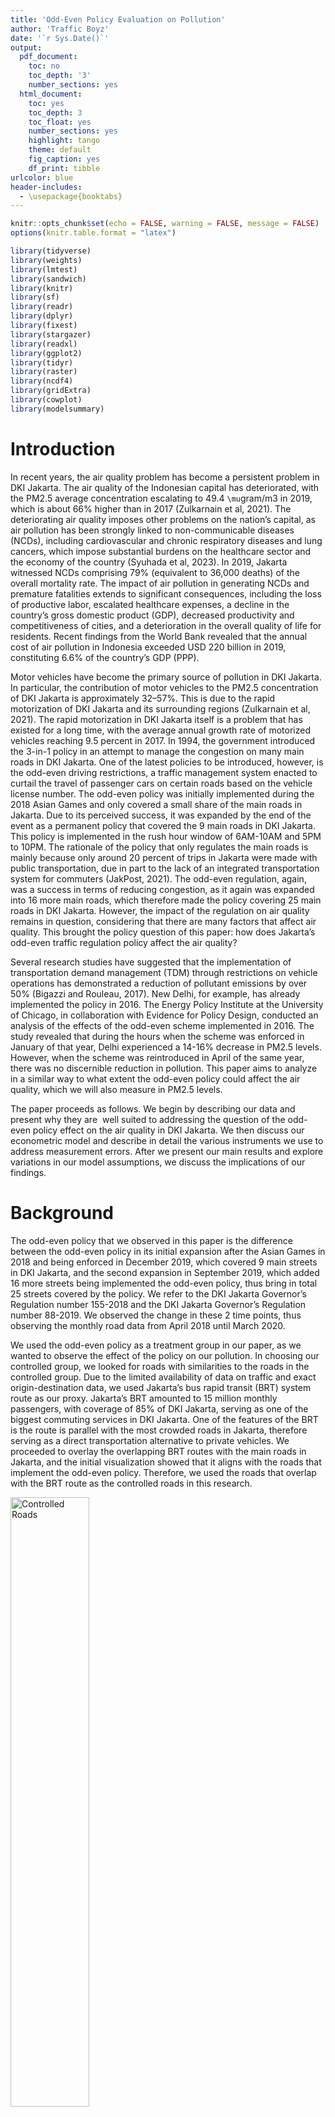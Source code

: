 ```yaml
---
title: 'Odd-Even Policy Evaluation on Pollution'
author: 'Traffic Boyz'
date: '`r Sys.Date()`'
output:
  pdf_document:
    toc: no
    toc_depth: '3'
    number_sections: yes
  html_document:
    toc: yes
    toc_depth: 3
    toc_float: yes
    number_sections: yes
    highlight: tango
    theme: default
    fig_caption: yes
    df_print: tibble
urlcolor: blue
header-includes:
  - \usepackage{booktabs}
---
```


```r
knitr::opts_chunk$set(echo = FALSE, warning = FALSE, message = FALSE)
options(knitr.table.format = "latex")
```

```r
library(tidyverse)
library(weights)
library(lmtest)
library(sandwich)
library(knitr)
library(sf)
library(readr)
library(dplyr)
library(fixest)
library(stargazer)
library(readxl)
library(ggplot2)
library(tidyr)
library(raster)
library(ncdf4)
library(gridExtra)
library(cowplot)
library(modelsummary)
```

# Introduction

In recent years, the air quality problem has become a persistent problem in DKI Jakarta. The air quality of the Indonesian capital has deteriorated, with the PM2.5 average concentration escalating to 49.4 `\mu`gram/m3 in 2019, which is about 66% higher than in 2017 (Zulkarnain et al, 2021). The deteriorating air quality imposes other problems on the nation's capital, as air pollution has been strongly linked to non-communicable diseases (NCDs), including cardiovascular and chronic respiratory diseases and lung cancers, which impose substantial burdens on the healthcare sector and the economy of the country (Syuhada et al, 2023). In 2019, Jakarta witnessed NCDs comprising 79% (equivalent to 36,000 deaths) of the overall mortality rate. The impact of air pollution in generating NCDs and premature fatalities extends to significant consequences, including the loss of productive labor, escalated healthcare expenses, a decline in the country's gross domestic product (GDP), decreased productivity and competitiveness of cities, and a deterioration in the overall quality of life for residents. Recent findings from the World Bank revealed that the annual cost of air pollution in Indonesia exceeded USD 220 billion in 2019, constituting 6.6% of the country's GDP (PPP).

Motor vehicles have become the primary source of pollution in DKI Jakarta. In particular, the contribution of motor vehicles to the PM2.5 concentration of DKI Jakarta is approximately 32--57%. This is due to the rapid motorization of DKI Jakarta and its surrounding regions (Zulkarnain et al, 2021). The rapid motorization in DKI Jakarta itself is a problem that has existed for a long time, with the average annual growth rate of motorized vehicles reaching 9.5 percent in 2017. In 1994, the government introduced the 3-in-1 policy in an attempt to manage the congestion on many main roads in DKI Jakarta. One of the latest policies to be introduced, however, is the odd-even driving restrictions, a traffic management system enacted to curtail the travel of passenger cars on certain roads based on the vehicle license number. The odd-even policy was initially implemented during the 2018 Asian Games and only covered a small share of the main roads in Jakarta. Due to its perceived success, it was expanded by the end of the event as a permanent policy that covered the 9 main roads in DKI Jakarta. This policy is implemented in the rush hour window of 6AM-10AM and 5PM to 10PM. The rationale of the policy that only regulates the main roads is mainly because only around 20 percent of trips in Jakarta were made with public transportation, due in part to the lack of an integrated transportation system for commuters (JakPost, 2021). The odd-even regulation, again, was a success in terms of reducing congestion, as it again was expanded into 16 more main roads, which therefore made the policy covering 25 main roads in DKI Jakarta. However, the impact of the regulation on air quality remains in question, considering that there are many factors that affect air quality. This brought the policy question of this paper: how does Jakarta's odd-even traffic regulation policy affect the air quality?

Several research studies have suggested that the implementation of transportation demand management (TDM) through restrictions on vehicle operations has demonstrated a reduction of pollutant emissions by over 50% (Bigazzi and Rouleau, 2017). New Delhi, for example, has already implemented the policy in 2016. The Energy Policy Institute at the University of Chicago, in collaboration with Evidence for Policy Design, conducted an analysis of the effects of the odd-even scheme implemented in 2016. The study revealed that during the hours when the scheme was enforced in January of that year, Delhi experienced a 14-16% decrease in PM2.5 levels. However, when the scheme was reintroduced in April of the same year, there was no discernible reduction in pollution. This paper aims to analyze in a similar way to what extent the odd-even policy could affect the air quality, which we will also measure in PM2.5 levels.

The paper proceeds as follows. We begin by describing our data and present why they are  well suited to addressing the question of the odd-even policy effect on the air quality in DKI Jakarta. We then discuss our econometric model and describe in detail the various instruments we use to address measurement errors. After we present our main results and explore variations in our model assumptions, we discuss the implications of our findings.

# Background

The odd-even policy that we observed in this paper is the difference between the odd-even policy in its initial expansion after the Asian Games in 2018 and being enforced in December 2019, which covered 9 main streets in DKI Jakarta, and the second expansion in September 2019, which added 16 more streets being implemented the odd-even policy, thus bring in total 25 streets covered by the policy. We refer to the DKI Jakarta Governor's Regulation number 155-2018 and the DKI Jakarta Governor's Regulation number 88-2019. We observed the change in these 2 time points, thus observing the monthly road data from April 2018 until March 2020.

We used the odd-even policy as a treatment group in our paper, as we wanted to observe the effect of the policy on our pollution. In choosing our controlled group, we looked for roads with similarities to the roads in the controlled group. Due to the limited availability of data on traffic and exact origin-destination data, we used Jakarta's bus rapid transit (BRT) system route as our proxy. Jakarta's BRT amounted to 15 million monthly passengers, with coverage of 85% of DKI Jakarta, serving as one of the biggest commuting services in DKI Jakarta. One of the features of the BRT is the route is parallel with the most crowded roads in Jakarta, therefore serving as a direct transportation alternative to private vehicles. We proceeded to overlay the overlapping BRT routes with the main roads in Jakarta, and the initial visualization showed that it aligns with the roads that implement the odd-even policy. Therefore, we used the roads that overlap with the BRT route as the controlled roads in this research.

![Controlled Roads](../Graph/control.png){width="50%"} ![Treatment, or the odd-even policy roads](../Graph/gage.png){width="50%"} ![Overlay between the controlled and treatment roads](../Graph/overlay.png){width="50%"}

# Data

## Particulate Matter 2.5

The PM 2.5 data was obtained from the Van Donkelaar monthly average of global particulate matter (2021). This data is generated using satellite observation which has been calibrated using actual ground level measurement, and modeled to to fill if there is any gap. The observation unit of this data is coordinate grid with size of 0.01 x 0.01 degree, which roughly equals to 1.1 x 1.1 km in Jakarta region. Ideally, there are 1,113 satellite coordinate observations for every month across Jakarta region, however in some cases when the cloud was thick enough to prevent the satellite to measure, the data will be null. Some monthly data are presented below.

```r
# Read the Jakarta administrative boundary from the GeoPackage file using sf
jakarta_gpkg <- st_read("../Data Set/Kabupaten-DKI-Jakarta.gpkg")
jakarta_gpkg <- jakarta_gpkg %>%
  filter(name != "Kepulauan Seribu")

# Specify the bounding box coordinates
jakarta_bbox <- c(xmin = 106.65, xmax = 107, ymin = -6.4, ymax = -6.05)
```

```r
load("../Data Set/PM/pollution_all.RData")
pollution_all <- combined_df

# Define custom color gradient
custom_colors <- c("#0505ff", "#ab00b4", "#de216c", "#ff4314")

# Define a function to generate plots for each month and year
plot_pm25_levels <- function(Year, Month) {
  pollution_all_month <- pollution_all %>% 
    filter(year == as.character(Year), month == as.character(Month))
  
  combined_sf_month <- st_as_sf(pollution_all_month, coords = c("x", "y"), crs = st_crs(jakarta_gpkg))
  
  # Plot the Jakarta map
  ggplot() +
    geom_sf(data = jakarta_gpkg, fill = "black", color = "green")  + 
    geom_sf(data = combined_sf_month, aes(color = pm2.5), size = 0.2, na.rm = TRUE) +
    scale_color_gradient(name = "PM 2.5", low = custom_colors[1], high = custom_colors[4], limits = c(10, 40), na.value = "grey") +
    labs(title = paste(format(as.Date(paste(Year, Month, "01", sep = "-")), "%B %Y")), size = 0.6) +
    theme_minimal() +
    coord_sf(xlim = c(jakarta_bbox["xmin"], jakarta_bbox["xmax"]), 
             ylim = c(jakarta_bbox["ymin"], jakarta_bbox["ymax"]),
             datum = NA) +
    theme(axis.text.x = element_text(angle = 90, hjust = 1)) +
    guides(color = FALSE)
}

legend_plot <- plot_pm25_levels(2018, 1) + 
  guides(color = guide_legend(override.aes = list(size = 4)))
legend_only <- get_legend(legend_plot)

grid.arrange(
  plot_pm25_levels(2018, 1),
  plot_pm25_levels(2018, 8),
  legend_only,
  ncol = 3
)

# Arrange Plots
grid_arrangement <- grid.arrange(
  plot_pm25_levels(2018, 1),
  plot_pm25_levels(2018, 8),
  legend_only,
  ncol = 3
)
ggsave("C:/Users/Ardhi/OneDrive - SIPA, Columbia University/MPA SIPA/Fall 2023/Policy Research R/Lecture/Final/Final Project/Jakarta-Odd-Even-Policy/Graphoutput_plot.png", grid_arrangement, width = 12, height = 6, dpi = 300)

```

## Road

The road data were obtained from the Open Street Map. The road data were then analyzed using the ArcGIS app, to assign a dummy value to signify which road that implement the odd-even policy, which would be our treatment road. The control roads were assigned to identify other roads with similar traffic load as the comparison. This research uses primary roads that contain bus rapid transportation (BRT) system route as the control roads, because these roads should have similar characteristic as the treatment roads.

There are 9 road groups that implement the odd-even policy (`1_hayam_wuruk` to `9_salemba`), while there is one group of roads which do not implement the odd-even policy as the control (`0_not_gage`). The location of each road can be seen in the Background chapter.

## Rainfall

Rainfall was obtained from Badan Pusat Statistik (BPS) Indonesia. This data is the result of observation of Kemayoran weather station. Rain can influence how long particulate matter emission can float in the air. Increasing rainfall should be correlated to lower particulate matter level. Rainfall as shown in the graph below (red line), has annual seasonality characteristic, which tend to be high in the earlier of the year (January - March) during the rainy season in Jakarta.

```r
# Read the Excel file
rainfall <- read_excel("../Data Set/rainfall.xlsx") %>% 
  mutate(rainfall = as.numeric(rainfall))

# Calculate monthly averages
monthly_rainfall <- rainfall %>%
  group_by(month) %>%
  summarise(rainfall = mean(rainfall, na.rm = TRUE)) %>% 
  mutate(year = "Overall Average") %>% 
  dplyr::select(year, month, rainfall)

# Rbind the two df
rain_seasonality <- rbind(rainfall, monthly_rainfall)

# Color
grey_palette <- c("#DCDCDC")
year_colors <- setNames(rep(grey_palette, length.out = 22), as.character(2018:2021))
year_colors["Overall Average"] <- "red"

# Plot the graph
ggplot(rain_seasonality, aes(x = as.factor(month), 
                             y = rainfall, 
                             group = interaction(year, as.factor(year)),
                             color = as.factor(year))) +
  geom_line(size = 1.2) +
  scale_color_manual(values = year_colors) +
  labs(title = expression("Monthly Rainfall Seasonality in 2018 to 2021 Period"),
       x = "Month",
       y = "Rainafall rate (mm)",
       color = "Year") +
  theme_minimal() +
  theme(
    legend.position = "none",
    axis.text = element_text(size = 8),
    plot.title = element_text(face = "bold", size = 14),
    axis.title = element_text(face = "bold", size = 10),
    panel.grid.major = element_line(size = 0.2, color = "gray90"),
    axis.text.x = element_text(angle = 0, hjust = 1),
    legend.key = element_blank()
  )
```

## Holidays

Holidays data was obtained from various sources, such as from Indonesian Cabinet Secretary office website. This data shows various national holidays that happened and impacted the odd even policy in Indonesia. There is one particular holiday which impact differently, which is the Eid Al-Fitr holiday, because this holiday is particularly lengthy and Jakarta population will go "mudik" or going to their hometown, which usually located in smaller city throughout Indonesia. Therefore, Eid Al-Fitr holiday, instead of increasing traffic in Jakarta, this holiday would reduce traffic significantly. The distribution of the holidays across period of interest can be seen in the table below.

```r
# Adding the holidays and mudik
holidays <- read.csv(file="../Data Set/holidays.csv", header=TRUE) %>% 
  mutate( month = as.factor(month),
          year = as.factor(year))
kable(holidays, format = "latex", booktabs = TRUE, caption = "Distribution of Mudik and Holidays across Period of Interest")
```

# Exploratory Data Analysis

## Seasonality Effect on Pollution

In addition to rainfall, as discussed in the previous chapter, level of particulate matter is also influenced by another weather event, such as wind and humidity. However, due to limitation of usable data, month fix effect is used instead. This approach should still be acceptable since most of the weather characteristic period annually. This assumption is proven by statistically significant regression of the month as dummy variable (and rainfall) with robust standard error. The seasonality can also be identified in the graph below. This regression result in `r, summary_eda2b_bonth_rain$adj.r.squared` adjusted R-squared.

```r
pollution_all$month <- as.factor(pollution_all$month)
pollution_all$x <- as.factor(pollution_all$x)
pollution_all$y <- as.factor(pollution_all$y)

# Calculate overall average PM2.5 for each month and year
overall_avg <- pollution_all %>%
  dplyr::group_by(year, month) %>%
  dplyr::summarize(Monthly_Avg_PM25 = mean(pm2.5, na.rm = TRUE))

# Calculate overall average
overall_avg_all <- overall_avg %>%
  dplyr::group_by(month) %>%
  dplyr::summarise(Monthly_Avg_PM25 = mean(Monthly_Avg_PM25, na.rm = TRUE)) %>% 
  dplyr::mutate(year = as.factor("Monthly Average")) %>% 
  dplyr::select(year, month, Monthly_Avg_PM25)

overall_avg <- overall_avg %>% 
  mutate(year = as.factor(year))

# Concatenate the two datasets
combined_avg <- rbind(overall_avg, overall_avg_all %>%
                        mutate(year = "Overall Average"))

# Create a vector of colors
grey_palette <- c("#DCDCDC")
year_colors <- setNames(rep(grey_palette, length.out = 22), as.character(2000:2021))
year_colors["Overall Average"] <- "red"

ggplot(combined_avg, aes(x = as.factor(month), y = Monthly_Avg_PM25,
                                            group = interaction(year, as.factor(year)),
                                            color = as.factor(year))) +
  geom_line(size = 1.2) +
  scale_color_manual(values = year_colors) +
  labs(title = expression("Seasonality in Monthly PM"[2.5]*" for 2000 to 2021 Period"),
       x = "Month",
       y = expression(PM[2.5]*" (\\mu g/m³)"),
       color = "Year") +
  theme_minimal() +
  theme(
    legend.position = "none",
    axis.text = element_text(size = 8),
    plot.title = element_text(face = "bold", size = 14),
    axis.title = element_text(face = "bold", size = 10),
    panel.grid.major = element_line(size = 0.2, color = "gray90"),
    axis.text.x = element_text(angle = 0, hjust = 1),
    legend.key = element_blank()  # Remove legend for grey colors
  )

```

```r
pollution_all$year <- as.factor(pollution_all$year)

rainfall <- rainfall %>% 
  mutate(month = as.factor(month),
         year = as.factor(year))
pollution_all_rain <- left_join(pollution_all, rainfall, 
                                by = c("year", "month"))

# Filter to only consider Januari 2018 until March 2020
filtered_data <- pollution_all_rain %>%
  mutate(date = make_date(as.numeric(as.character(year)), as.numeric(as.character(month)), 1)) %>%
  filter(date >= make_date(2018, 1, 1) & date <= make_date(2020, 3, 31))

filtered_data <- left_join(filtered_data, holidays,
                           by = c("month", "year"))


EDA2_month <- lm(pm2.5 ~ month, data = filtered_data)
robust_se_values_EDA2 <- sqrt(diag(vcovHC(EDA2_month, type = "HC1")))

EDA2_month_year <- lm(pm2.5 ~ month*year, data = filtered_data)
robust_se_values_EDA2b <- sqrt(diag(vcovHC(EDA2_month_year, type = "HC1")))
summary_eda2b <- summary(EDA2_month_year)

EDA2_month_year_rain <- lm(pm2.5 ~ month*year + rainfall , data = filtered_data)
robust_se_values_EDA2c <- sqrt(diag(vcovHC(EDA2_month_year_rain, type = "HC1")))
summary_eda2c <- summary(EDA2_month_year_rain)

```

```r
models <- list(EDA2_month, EDA2_month_year, EDA2_month_year_rain)

# Create a data frame for additional rows with four columns, one for each model
additional_rows <- data.frame(
  `Model 1` = c("Yes", "No", "No"),
  `Model 2` = c("Yes", "Yes", "No"),
  `Model 3` = c("Yes", "Yes", "Yes"),
  row.names = c("Month (Dummy)", "Month x Year (Dummy)", "Rainfall")
)

modelsummary(models,
             output = "markdown",
             title = "Regression Results of Controlling Seasonality and Holidays",
             estimate = "std.error",  # Include standard errors in the table
             stars = TRUE,  # Include significance stars
             notes = c("Robust standard errors are used"),
             single.row = TRUE
             )
```

## Near Analysis

This research main interest is to evaluate road level policy implementation, however, since the pollution data uses coordinate observation unit, each grid is assigned to the nearest road. This assignment was done through Near Analysis geoprocessing in the ArcGIS software. This analysis resulted in the nearest distance from all observation coordinates to the selected roads.

Each observation coordinate is assigned with the nearest road and should be less than 1,000 meters from it. This analysis can also be imagined as identifying coordinates which located within 1,000 m buffer area from the roads. If the distance from the nearest road is more than 1,000 meter, there will be no road assignment, and will be given null value. The distribution of road to grid assignment is not equal, as shown in the table below. From 1,113 observations, there are 888 coordinates which are located more than 1,000 meters from any roads of interest.

```r
near_analysis <- read.csv("../Data Set/Near Analysis/Near_Analysis.csv")
near_analysis$x <- as.factor(near_analysis$x)
near_analysis$y <- as.factor(near_analysis$y)

# Finding the minimum distance for each observation and the corresponding district
dist_columns <- near_analysis[, grepl("dist_", names(near_analysis))]
min_dist <- apply(dist_columns, 1, min)
nearest_dist_index <- apply(dist_columns, 1, which.min)
near_analysis$nearest_dist <- names(dist_columns)[nearest_dist_index]
near_analysis$min_dist <- min_dist

# Create a named vector for each road
name_replacement <- c(
  dist_1 = "1_gajah_mada",
  dist_2 = "2_sudirman",
  dist_3 = "3_fatmawati",
  dist_4 = "4_tomang",
  dist_5 = "5_gatsu_haryono",
  dist_6 = "6_rasuna_said",
  dist_7 = "7_ahmad_yani",
  dist_8 = "8_pramuka",
  dist_9 = "9_salemba",
  dist_0 = "0_not_gage"
)

# Replace the names in the nearest_dist column
near_analysis <- near_analysis %>%
  mutate(nearest_dist = name_replacement[nearest_dist])

# Create the nearest_road column with conditional assignment
near_analysis$nearest_road <- ifelse(near_analysis$min_dist < 1000, near_analysis$nearest_dist, NA)
near_analysis$nearest_road <- as.factor(near_analysis$nearest_road)

# Using kable for the table
table1 <- near_analysis %>%
  count(nearest_road)
# Use knitr::kable() for the table in PDF
kable(table1, format = "latex", booktabs = TRUE, caption = "Distribution of Coordinates to the Nearest Roads")
```

# Empirical Strategy

The odd-even policy motivates a straightforward fixed effect strategy that estimates the causal effect of the policy and street pollution, comparing average levels of air pollution across months-year. The estimation equation is

$$
\small Y_{pm} = \beta_{1} S_{st}  + \mu_{s} + \tau_t + \varepsilon_{st}
$$

where $\small Y_{pm}$ is the outcome of interest or the level of PM 2.5 in raster observed by road $\_{s}$ and time $\_t$; $\small S\_{st}$ is a binary variable indicating treatment status (the odd-even policy), the road that implemented the policy becomes the treatment group, while the control group is the street that never implements the policy but still on a same level of characteristic. The coefficient of interest is $\beta\_{1}$, which represents the average treatment effect between streets imposed with the odd-even policy and not. $\mu\_s$ represents street fixed effects that control for time-invariant shocks common to all streets; $\tau\*t\*$ represents month-year fixed effects that control for time-varying shocks common to all streets, and $\varepsilon{st}$ is an idiosyncratic error term.

These estimates may still have a bias from the difference in time when the policy was imposed because some roads implemented the policy in August 2018, and the rest implemented the policy in September 2019. This bias might threaten internal validity and affect the conclusion. The event study research design can minimize this threat because it estimates month by month effects relative to a base period (Goodman-Bacon, 2018). Fo the next step, this study incorporates event study into the estimation equation below.

$$
\tiny Y_{st} = 1\{\text{Odd-Even}\}[\sum_{y=-6}^{-2}\beta_{\text{pre}}\{t - t_s = y\} + \sum_{y=0}^{6}\beta_{\text{post}}\{t - t_s = y\}] + \mu_s + \tau_t + \varepsilon_{st}
$$

In the event study design, 1{Odd Even Policy} is a binary variable identifying if a street is applied the odd-even policy, and $t_s$ is the month the policy was implemented. The coefficients of interest are now $\beta_{pre}$ and $\beta_{post}$, which measure the effect between the PM2.5 level and the odd-even policy in each of the 6 months leading up to the policy and 6 months after.

```r
# Calculate residuals
filtered_data_res <- filtered_data %>%
  mutate(residuals = resid(EDA2_month_year_rain))

road_panel_data_temp <- left_join(filtered_data_res, near_analysis, by = c("x", "y"))
road_panel_data <- road_panel_data_temp %>% 
  dplyr::select(-OID_, -fid_1, -fid_2, -fid_3, -fid_4, -fid_5, 
                -fid_6, -fid_7, -fid_8, -fid_9, -fid_0,
                -ang_1, -ang_2, -ang_3, -ang_4, -ang_5, 
                -ang_6, -ang_7, -ang_8, -ang_9, -ang_0) %>% 
    filter(!is.na (nearest_road))

prog_data <- road_panel_data %>%
  dplyr::select(x, y, year, month, pm2.5, nearest_road, 
                min_dist, rainfall, residuals, no_working_days, 
                mudik, date, dist_1, dist_2, dist_3, dist_4, dist_5,
                dist_6, dist_7, dist_8, dist_9, dist_0) %>% 
  filter(!is.na(nearest_road)) %>% 
  mutate(gage = ifelse(nearest_road == "0_not_gage", 0, 1),
         year_gage = case_when(nearest_road == "1_gajah_mada" ~ 2019,
                               nearest_road == "2_sudirman" ~ 2018,
                               nearest_road == "3_fatmawati" ~ 2019,
                               nearest_road == "4_tomang" ~ 2019,
                               nearest_road == "5_gatsu_haryono" ~ 2018,
                               nearest_road == "6_rasuna_said" ~ 2018,
                               nearest_road == "7_ahmad_yani" ~ 2018,
                               nearest_road == "8_pramuka" ~ 2019,
                               nearest_road == "9_salemba" ~ 2019,
                               nearest_road == "0_not_gage" ~ 0,
                              TRUE ~ NA_integer_),
         month_gage = case_when(nearest_road == "1_gajah_mada" ~ 9,
                                nearest_road == "2_sudirman" ~ 8,
                                nearest_road == "3_fatmawati" ~ 9,
                                nearest_road == "4_tomang" ~ 9,
                                nearest_road == "5_gatsu_haryono" ~ 8,
                                nearest_road == "6_rasuna_said" ~ 8,
                                nearest_road == "7_ahmad_yani" ~ 8,
                                nearest_road == "8_pramuka" ~ 9,
                                nearest_road == "9_salemba" ~ 9,
                                nearest_road == "0_not_gage" ~ 0,
                               TRUE ~ NA_integer_),
         od = ifelse (gage == 0, "No Odd-even", "Odd-even")
         )

# Assign event study time for control group
control_obs <- prog_data %>% 
  filter(nearest_road == "0_not_gage") %>% 
  filter(date >= make_date(2018, 3, 1) & date <= make_date(2020, 3, 31)) %>% 
  mutate(year_gage = ifelse(year == 2018, 2018, 2019),
         month_gage = ifelse(year_gage == 2018, 8, 9),
         year_dif = as.integer(year) - as.integer(year_gage) + 1999,
         month_dif = as.integer(month) - as.integer(month_gage),
         tot_month_dif = year_dif * 12 + month_dif)
# Assign event study time for treatment group
treat_obs <- prog_data %>% 
  filter(!nearest_road == "0_not_gage") %>% 
  filter(date >= make_date(2018, 3, 1) & date <= make_date(2020, 3, 31)) %>% 
  mutate(
    year_dif = as.integer(year) - as.integer(year_gage) + 1999, 
    month_dif = as.integer(month) - as.integer(month_gage),
    tot_month_dif = year_dif * 12 + month_dif
  )

# Bind the control and treatment
combined_data <- bind_rows(control_obs, treat_obs)
# Filter month difference
event_data <- combined_data %>% 
  filter(tot_month_dif < 7,
         tot_month_dif > -7) %>% 
  mutate(od = ifelse(gage == 1, "Odd-even", "No Odd-even"),
         log_pm2.5 = log(pm2.5))


# Convert y$year to numeric
rainfall$year <- as.factor(rainfall$year)
event_data$month <- as.factor(as.character(event_data$month))

# Perform the left join
event_data <- left_join(event_data, rainfall, by = c("year", "month"))

event_data <- event_data %>% 
  mutate(rainfall = as.numeric(rainfall.y)) %>% 
  dplyr::select(-rainfall.x, -rainfall.y)

# Check for NAs in 'rainfall' and replace them with 0 if needed
event_data$rainfall[is.na(event_data$rainfall)] <- 0

# Convert 'rainfall' to numeric
event_data$rainfall <- as.numeric(event_data$rainfall)

```

## Difference in the Control and Treatment Group

```r
# Adding the road width
road_width <- read.csv(file="../Data Set/status_ruas_jalan.csv", sep=";", header=TRUE) %>% 
  mutate(nearest_road = as.factor(nearest_road)) %>% 
  dplyr::select(-year_gage, -route, -road)

combined_data2 <- left_join(combined_data, road_width, by = "nearest_road") %>% 
  mutate(gage = as.factor(gage))

road_panel_data_month_pm <- combined_data2 %>%
  group_by(gage, date) %>% 
  mutate(pm2.5 = mean(pm2.5))
```

Residuals is used for this analysis as a method to control the seasonality effect based on previous analysis. Intuitively, this panel data shows that most of the observed month, road that subject to odd even policy, have higher unexplained pollution (residuals). The difference are not very clear between the two groups in the scatter plot below. The regression table proves that even though the treatment group has higher unexplained pollution, the difference decreases after the policy is implemented. This might be an indicator which shows the policy is successful in decreasing the pollution in the observed grid. However, since the implementation of the policy happened in two different time, an event study approach needs to be implemented. Two dashed lines represent two periods when the policy was implemented. Once in June 2018 and the other in September 2019.

```r
combined_data3 <- combined_data2 %>% 
  filter(date <= make_date(2018, 7, 31))

combined_data4 <- combined_data2 %>% 
  filter(date >= make_date(2018, 7, 31) & date <= make_date(2019, 9, 1))

combined_data5 <- combined_data2 %>% 
  filter(date >= make_date(2019, 9, 1))

combined_data6 <- combined_data2 %>% 
  mutate(period_group = case_when(
    date <= as.Date("2018-07-31") ~ "Before",
    date >= as.Date("2019-09-01") ~ "After",
    TRUE ~ "Transition"
  )) %>% 
  group_by(date, od) %>% 
  summarise(residuals = mean(residuals),
            date = date)

ggplot(combined_data2, aes(x = date, y = residuals, color = od)) +
  geom_point(alpha = 0.1) +
  geom_line(data = combined_data6, aes(group = od), size = 1.2) +
  geom_point(data = combined_data6, aes(group = od), color = "black", size = 2) +
  theme_minimal() +
  labs(
    title = "Scatter Plot of Residuals Over Time",
    x = "Date",
    y = "Residuals"
  ) +
  geom_vline(xintercept = as.Date("2018-07-01"), linetype = "dashed", color = "black") +
  geom_vline(xintercept = as.Date("2019-09-01"), linetype = "dashed", color = "black") +
  coord_cartesian(ylim = c(-3, 7)) +
  scale_x_date(date_breaks = "2 months", date_labels = "%b %Y") +
  theme(axis.text.x = element_text(angle = 90, hjust = 1))
```

```r
# Fit your models
EDA4 <- lm(residuals ~ gage, 
           data = combined_data3)
EDA5 <- lm(residuals ~ gage, 
           data = combined_data4)
EDA6 <- lm(residuals ~ gage, 
           data = combined_data5)

# Create a list of models
models <- list(EDA4, EDA6)

# Custom model names
model_names <- c("Before", "After")

# Specify the robust standard errors
vcov <- list(vcovHC(EDA4, type = "HC1"), 
             vcovHC(EDA6, type = "HC1"))

additional_rows <- data.frame(
  `Term` = c("Before Policy", "After Policy"),
  `Model 1` = c("Yes", "No"),
  `Model 2` = c("No",  "Yes")
)

# Use modelsummary with coef_map
modelsummary(models,
             output = "markdown",
             title = "Control and Treatment Difference Before and After Policy",
             estimate = "std.error",
             stars = TRUE, 
             notes = c("Robust standard errors are used"),
             single.row = TRUE,
             vcov = list(vcovHC(EDA4, type = "HC1"), 
                         vcovHC(EDA6, type = "HC1")),
             add_rows = additional_rows,
             coef_map = "gage1"
)
```

## Event Study - Two Way Fixed Effect

Before the event study approach, this study estimates the effect of the odd-even policy in the table column (1). The coefficient shows that the policy reduces the PM2.5 by 1.5 $\mu$gram/m3, on average, compared to the road that did not implement the policy. After the event study was conducted, the coefficient in column (2) got larger compared to the previous estimate. This shows average PM2.5 decreases by 1.9 $\mu$gram/m3 in the Odd-even road. This is because the event study minimizes the effect of unexpected factors between the first implementation of the policy in August 2018 and September 2019 that might reduce the magnitude of the policy. Finally, rainfall is incorporated because this variable should have a high correlation with PM2.5. However, column (3) shows that rainfall does not have a high impact on pollution, and it is indicated by the coefficient of OD that does not change.

```r
fe0 <- feols(
  pm2.5 ~ od + nearest_road + month*year,
  data = prog_data
)

res_fe0 <- coeftest(fe0, vcov = vcovHC(fe0, type = "HC1"))
```

```r
#Event Study without rainfall
fe1 <- feols(
  pm2.5 ~ od + tot_month_dif + nearest_road + month*year,
  data = event_data
)

res_fe1 <- coeftest(fe1, vcov = vcovHC(fe1, type = "HC1"))
```

```r
#Event Study with rainfall
fe2 <- feols(
  pm2.5 ~ od + tot_month_dif + nearest_road + month*year + rainfall,
  data = event_data
)

res_fe2 <- coeftest(fe2, vcov = vcovHC(fe2, type = "HC1"))
```

```r
fe3 <- feols(
  pm2.5 ~ i(factor(tot_month_dif), gage, ref = -1) + nearest_road + month*year + rainfall,
  data = event_data
)
res_fe3 <- coeftest(fe3, vcov = vcovHC(fe3, type = "HC1"))
```

```r
  
mdls <- list(res_fe0, res_fe1, res_fe2)


stargazer(res_fe0, res_fe1, res_fe2,
  type ="latex",
  align = TRUE,
  header = FALSE,
  omit = c("month", "year", "nearest_road"),
  keep.stat = c("n", "adj.rsq"),
  add.lines = list(
  matrix(c("Gage as explanatory variable", "Yes", "Yes", "Yes", "No"), nrow = 1),
  matrix(c("Event Study OD", "No", "Yes", "Yes", "Yes"), nrow = 1),
  matrix(c("Rainfall FE", "No", "No", "Yes", "Yes"), nrow = 1),
  matrix(c("Month x Year FE", "Yes", "Yes", "Yes", "Yes"), nrow = 1),
  matrix(c("Road FE", "Yes", "Yes", "Yes", "Yes"), nrow = 1)

  ),
  notes = "Robust standard errors are used",
  notes.align = "l"
)




```

The result of two way fixed effect using an event study is shown in the chart below. The plot shows that the average PM2.5 decreased on the road where the policy was implemented. However, a month later, the pollution went back to the trend before the policy. Even though the coefficient of Odd-event from the table above indicates that the average pollution was reduced due to the policy, the behavior of monthly pollution bounced back a month after the policy.

```r
# Plot event study
iplot(
  fe3,
  pt.join = TRUE,
  ci.join = TRUE,
  ci.lwd = 0,
  grid.par = list(vert = FALSE),
  drop = c("-6", "6"),
  main = "Pollution and Odd-even Policy",
  ylab = "Pollution PM 2.5",
  xlab = "Months since Odd-even Policy implementation"
)
```

The plot of pollution residuals below also aligns with the finding of "bounce back." This panel data shows that the unexplained pollution (residuals) on the treated road was reduced after the policy was implemented. This behavior was followed by the bounce back a month after the policy.

```r
# Data summary
summary_data <- event_data %>%
  group_by(tot_month_dif, od) %>%
  summarise(
    residuals = mean(residuals),
    se_pm = sd(pm2.5))
  
# Plotting geombar
ggplot(summary_data, aes(x = as.factor(tot_month_dif), y = residuals, group = od, color = factor(od))) +
  geom_point(data = event_data, size = 1, alpha = 0.1,  aes(x = as.factor(tot_month_dif), 
                                                 y = residuals, 
                                                 group = od, 
                                                 color = od)) +
  geom_point(data = summary_data, aes(group = od), color = "black", size = 2) +
  geom_vline(xintercept = as.factor(-1), linetype = "dashed", color = "black") +
  geom_line(aes(group = od), size = 1.2) +
  labs(
    x = "Months Since Odd-Even Policy",
    y = "Residuals"
  ) +
  theme_minimal() +
  theme(
    legend.title = element_blank(),
    panel.grid.major.x = element_blank(),
    panel.grid.major.y = element_line(size = 0.1, color = "black"),
    axis.text.x = element_text(angle = 90, hjust = 1)) +
  coord_cartesian(ylim = c(-2, 3))
```

# Discussion

## Policy Implication

This research found that the odd-even policy is statistically significant in terms of reducing air pollution, controlling the month-year, rainfall, roads, and the event study. However, the 1.9 coefficient means that the policy does not reduce the PM 2.5 level to a high degree, which means the pollution level reduction of the policy is low. However, it is still an effective policy to reduce air pollution, given the statistically significant result. This implies that if there are no other policy alternatives to reduce air pollution in the region, the expansion of this policy to other major or crowded roads should be considered. Another reason for the odd-even policy expansion is the significant result that the observed roads in the controlled roads, in which there is no implementation of the policy, have higher PM 2.5 levels compared to the treatment roads. Assuming that the exposure to pollution is the same between the control and treatment roads, the implementation of the odd-even policy in the control roads would have benefitted the population that lives nearby.

Another significant policy implication is the result of the event study. The result of the event study shows that the most significant reduction in PM 2.5 level was only in the first month after the policy was implemented. While the overall trend after the policy implementation still shows a pollution reduction, it is not as high as the reduction in the first month. There are a few possibilities for why the reduction in the first month is the largest one. First, it is regarding the enforcement issues. As with any other regulation that passed in the region, the initial implementation always met with tight enforcement. This yields the pollution reduction that is expected by the policy. However, after some time, it is often that the enforcement becomes much more loose. This is also the possible explanation for the case in New Delhi, where the University of Chicago research team measured the PM 2.5 level for the odd-even policy, and found that during the first month of the implementation it decreased by 14%-16%, but no significant reduction in the reinstatement. Another possibility is that the people adapted to the policy, either by switching to a motorcycle, as it is not regulated by the odd-even policy, or by buying another car with a different plate number. The latter, for one, could be explained in further research as this study does not observe the actual number of cars on the road with the odd-even policy implementation. 

The government also need take into consideration the cost of the policy, as the odd-even restrictions on some roads limit the mobility of the people, which, given that little transportation option is available, could potentially harm the economic activities of the city. While the debacle between the cost of limiting mobility and traffic congestion remains, the implication of the policy is clear. The higher PM 2.5 levels in control roads, which are parallel to the BRT route signify that the effect of public transport provision on the air quality is still low. Expansion of the public transportation system is needed to compensate for the limitation of mobility, should the government decide to expand the odd-even policy to other major roads. 

It should also be noted that there are no differences between the PM 2.5 level of the observation whether the distance to the road is near or far within the distance of 1000m. This means that the travel speed of PM 2.5 is high, therefore the benefit of the odd-even policy should be a citywide benefit instead of only benefitting the people that live near the road that implement the policy.

# Conclusion

This study reinforces the argument that restrictions on vehicle operations have demonstrated a reduction of pollutant emissions (Bigazzi and Rouleau, 2017). The odd-even policy in DKI Jakarta did managed to reduce the PM 2.5 level, albeit only in a small scale. The results also consistent with the New Delhi case, which shows strongest effect in its first month of implementation. It reflects the issues of enforcement of the implementation, also the possibility of adaptation to the regulation by the road users that reduce the efficacy of the policy, such as by switching to motorcycles or buying another car with different plate number. Finally, the policy is relevant to be expanded, considering limited alternatives to reduce air pollution in DKI Jakarta.

# Reference

Bigazzi, A., Rouleau, M. (2017).  Can traffic management strategies improve urban air quality? A review of the evidence. Journal of Transport & Health, p. 111-124, <https://doi.org/10.1016/j.jth.2017.08.001>.

Goodman-Bacon, A., (2018). "Public Insurance and Mortality: Evidence from Medicaid Implementation," Journal of Political Economy, University of Chicago Press, vol. 126(1), pages 216-262. DOI: 10.1086/695528

Syuhada G, Akbar A, Hardiawan D, Pun V, Darmawan A, Heryati SHA, Siregar AYM, Kusuma RR, Driejana R, Ingole V, Kass D, Mehta S. (2023).  Impacts of Air Pollution on Health and Cost of Illness in Jakarta, Indonesia. Int J Environ Res Public Health. Feb 7;20(4):2916. doi: 10.3390/ijerph20042916. 

Zulkarnain, A.G., (2021). Impact of odd-even driving restrictions on air quality in Jakarta. International Journal of Technology. Volume 12(5), pp. 925-934

Is Delhi's odd-even scheme to battle air pollution even effective? (2023). Energy Policy Institute at the University of Chicago. <https://epic.uchicago.edu/news/is-delhis-odd-even-scheme-to-battle-air-pollution-even-effective/>

What you need to know about Jakarta's odd-even traffic policy. (2023). The Jakarta Post. <https://www.thejakartapost.com/news/2018/04/23/what-you-need-to-know-about-jakartas-odd-even-traffic-policy.html>

# Map Appendix

```r
# Read the Jakarta administrative boundary from the GeoPackage file using sf
jakarta_gpkg <- st_read("../Data Set/Kabupaten-DKI-Jakarta.gpkg")
jakarta_gpkg <- jakarta_gpkg %>%
  filter(name != "Kepulauan Seribu")

# Specify the bounding box coordinates
jakarta_bbox <- c(xmin = 106.65, xmax = 107, ymin = -6.4, ymax = -6.05)

load("../Data Set/PM/pollution_all.RData")
pollution_all <- combined_df
```

```r
# Define custom color gradient
custom_colors <- c("#0505ff", "#ab00b4", "#de216c", "#ff4314")

# Define a function to generate plots for each month and year
plot_pm25_levels <- function(Year, Month) {
  pollution_all_month <- pollution_all %>% 
    filter(year == as.character(Year), month == as.character(Month))
  
  combined_sf_month <- st_as_sf(pollution_all_month, coords = c("x", "y"), crs = st_crs(jakarta_gpkg))
  
  # Plot the Jakarta map
  ggplot() +
    geom_sf(data = jakarta_gpkg, fill = "black", color = "green")  + 
    geom_sf(data = combined_sf_month, aes(color = pm2.5), size = 0.2, na.rm = TRUE) +
    scale_color_gradient(name = "PM 2.5", low = custom_colors[1], high = custom_colors[4], limits = c(10, 40), na.value = "grey") +
    labs(title = paste(format(as.Date(paste(Year, Month, "01", sep = "-")), "%B %Y")), size = 0.6) +
    theme_minimal() +
    coord_sf(xlim = c(jakarta_bbox["xmin"], jakarta_bbox["xmax"]), 
             ylim = c(jakarta_bbox["ymin"], jakarta_bbox["ymax"]),
             datum = NA) +
    theme(axis.text.x = element_text(angle = 90, hjust = 1)) +
    guides(color = FALSE)
}

legend_plot <- plot_pm25_levels(2018, 1) + 
  guides(color = guide_legend(override.aes = list(size = 4)))
legend_only <- get_legend(legend_plot)

grid.arrange(
  plot_pm25_levels(2018, 1),
  plot_pm25_levels(2018, 2),
  plot_pm25_levels(2018, 3),
  plot_pm25_levels(2018, 4),
  ncol = 2
)

grid.arrange(
  plot_pm25_levels(2018, 5),
  plot_pm25_levels(2018, 6),
  plot_pm25_levels(2018, 7),
  plot_pm25_levels(2018, 8),
  ncol = 2
)

grid.arrange(
  plot_pm25_levels(2018, 9),
  plot_pm25_levels(2018, 10),
  plot_pm25_levels(2018, 11),
  plot_pm25_levels(2018, 12),
  legend_only,
  ncol = 2
)

```
